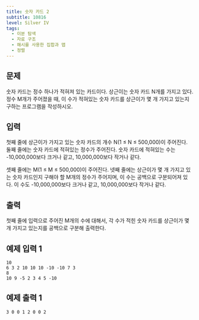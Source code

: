 ```yaml
---
title: 숫자 카드 2
subtitle: 10816
level: Silver IV
tags:
  - 이분 탐색
  - 자료 구조
  - 해시를 사용한 집합과 맵
  - 정렬
---
```


## 문제

숫자 카드는 정수 하나가 적혀져 있는 카드이다. 상근이는 숫자 카드 N개를 가지고 있다. 정수 M개가 주어졌을 때, 이 수가 적혀있는 숫자 카드를 상근이가 몇 개 가지고 있는지 구하는 프로그램을 작성하시오.

## 입력

첫째 줄에 상근이가 가지고 있는 숫자 카드의 개수 N(1 ≤ N ≤ 500,000)이 주어진다. 둘째 줄에는 숫자 카드에 적혀있는 정수가 주어진다. 숫자 카드에 적혀있는 수는 -10,000,000보다 크거나 같고, 10,000,000보다 작거나 같다.

셋째 줄에는 M(1 ≤ M ≤ 500,000)이 주어진다. 넷째 줄에는 상근이가 몇 개 가지고 있는 숫자 카드인지 구해야 할 M개의 정수가 주어지며, 이 수는 공백으로 구분되어져 있다. 이 수도 -10,000,000보다 크거나 같고, 10,000,000보다 작거나 같다.

## 출력

첫째 줄에 입력으로 주어진 M개의 수에 대해서, 각 수가 적힌 숫자 카드를 상근이가 몇 개 가지고 있는지를 공백으로 구분해 출력한다.

## 예제 입력 1

```
10
6 3 2 10 10 10 -10 -10 7 3
8
10 9 -5 2 3 4 5 -10
```

## 예제 출력 1

```
3 0 0 1 2 0 0 2
```
